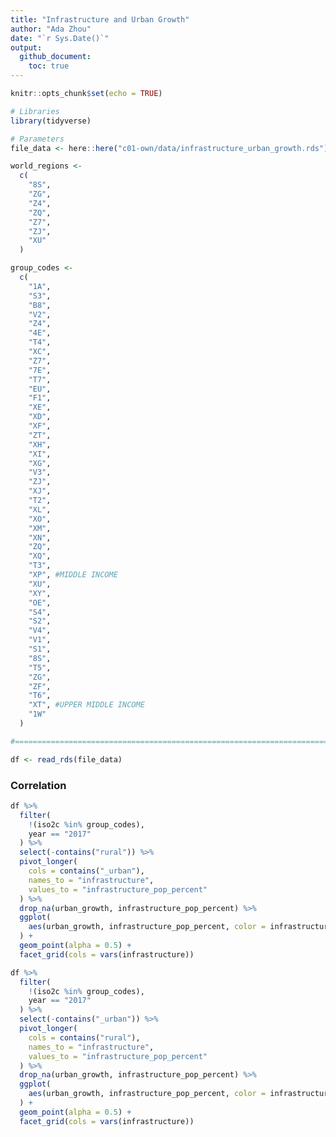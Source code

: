 ```yaml
---
title: "Infrastructure and Urban Growth"
author: "Ada Zhou"
date: "`r Sys.Date()`"
output: 
  github_document:
    toc: true
---
```


```r
knitr::opts_chunk$set(echo = TRUE)
```

```r
# Libraries
library(tidyverse)

# Parameters
file_data <- here::here("c01-own/data/infrastructure_urban_growth.rds")

world_regions <- 
  c(
    "8S",
    "ZG",
    "Z4",
    "ZQ",
    "Z7",
    "ZJ",
    "XU"
  )

group_codes <- 
  c(
    "1A",
    "S3",
    "B8",
    "V2",
    "Z4",
    "4E",
    "T4",
    "XC",
    "Z7",
    "7E",
    "T7",
    "EU",
    "F1",
    "XE",
    "XD",
    "XF",
    "ZT",
    "XH",
    "XI",
    "XG",
    "V3",
    "ZJ",
    "XJ",
    "T2",
    "XL",
    "XO",
    "XM",
    "XN",
    "ZQ",
    "XQ",
    "T3",
    "XP", #MIDDLE INCOME
    "XU",
    "XY",
    "OE",
    "S4",
    "S2",
    "V4",
    "V1",
    "S1",
    "8S",
    "T5",
    "ZG",
    "ZF",
    "T6",
    "XT", #UPPER MIDDLE INCOME
    "1W"
  )

#===============================================================================

df <- read_rds(file_data)
```

### Correlation

```r
df %>% 
  filter(
    !(iso2c %in% group_codes),
    year == "2017"
  ) %>% 
  select(-contains("rural")) %>% 
  pivot_longer(
    cols = contains("_urban"),
    names_to = "infrastructure",
    values_to = "infrastructure_pop_percent"
  ) %>% 
  drop_na(urban_growth, infrastructure_pop_percent) %>% 
  ggplot(
    aes(urban_growth, infrastructure_pop_percent, color = infrastructure)
  ) +
  geom_point(alpha = 0.5) +
  facet_grid(cols = vars(infrastructure))

df %>% 
  filter(
    !(iso2c %in% group_codes),
    year == "2017"
  ) %>% 
  select(-contains("_urban")) %>% 
  pivot_longer(
    cols = contains("rural"),
    names_to = "infrastructure",
    values_to = "infrastructure_pop_percent"
  ) %>% 
  drop_na(urban_growth, infrastructure_pop_percent) %>% 
  ggplot(
    aes(urban_growth, infrastructure_pop_percent, color = infrastructure)
  ) +
  geom_point(alpha = 0.5) +
  facet_grid(cols = vars(infrastructure))
```



